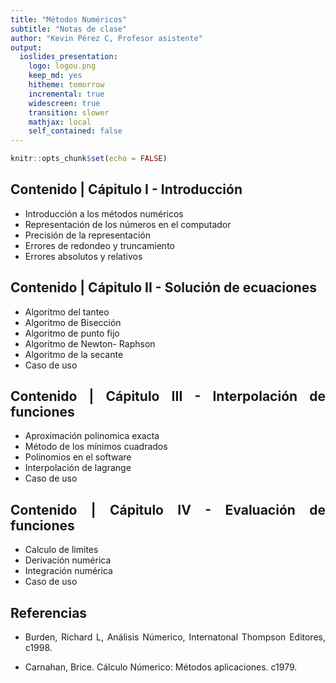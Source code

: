 ```yaml
---
title: "Métodos Numéricos"
subtitle: "Notas de clase"
author: "Kevin Pérez C, Profesor asistente"
output: 
  ioslides_presentation:
    logo: logou.png
    keep_md: yes
    hitheme: tomorrow
    incremental: true
    widescreen: true
    transition: slower
    mathjax: local
    self_contained: false
---
```


<style>
body {
text-align: justify}
</style>

```r
knitr::opts_chunk$set(echo = FALSE)
```


## Contenido | Cápitulo I - Introducción 

- Introducción a los métodos numéricos 
- Representación de los números en el computador 
- Precisión de la representación 
- Errores de redondeo y truncamiento 
- Errores absolutos y relativos 

## Contenido | Cápitulo II - Solución de ecuaciones 

- Algoritmo del tanteo 
- Algoritmo de Bisección 
- Algoritmo de punto fijo 
- Algoritmo de Newton- Raphson 
- Algoritmo de la secante 
- Caso de uso 

## Contenido | Cápitulo III - Interpolación de funciones 

- Aproximación polinomica exacta 
- Método de los mínimos cuadrados 
- Polinomios en el software 
- Interpolación de lagrange
- Caso de uso 

## Contenido | Cápitulo IV - Evaluación de funciones 

- Calculo de limites 
- Derivación numérica 
- Integración numérica 
- Caso de uso 


## Referencias 

- Burden, Richard L, Análisis Númerico, Internatonal Thompson Editores, c1998.

- Carnahan, Brice. Cálculo Númerico: Métodos aplicaciones. c1979.  



